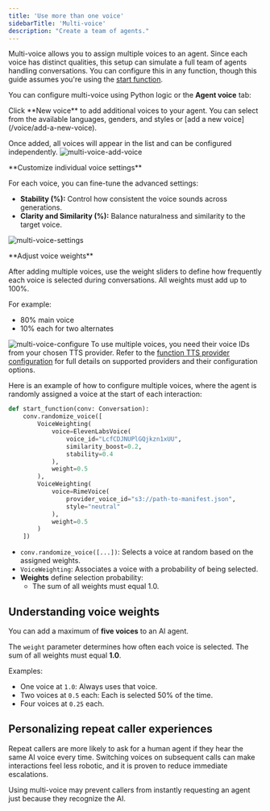 ```yaml
---
title: 'Use more than one voice'
sidebarTitle: 'Multi-voice'
description: "Create a team of agents."
---
```


Multi-voice allows you to assign multiple voices to an agent. Since each voice has distinct qualities, this setup can simulate a full team of agents handling conversations. You can configure this in any function, though this guide assumes you're using the [start function](/function/start-function). 

You can configure multi-voice using Python logic or the **Agent voice** tab:

<Tabs>
<Tab title="Using the Agent voice tab">
Click **New voice** to add additional voices to your agent. You can select from the available languages, genders, and styles or [add a new voice](/voice/add-a-new-voice).

Once added, all voices will appear in the list and can be configured independently.
![multi-voice-add-voice](/images/multi-voice-add-voice.png)
</Tab>

<Tab title="B">
**Customize individual voice settings**

For each voice, you can fine-tune the advanced settings:

- **Stability (%):** Control how consistent the voice sounds across generations.
- **Clarity and Similarity (%):** Balance naturalness and similarity to the target voice.

![multi-voice-settings](/images/multi-voice-settings.png)
</Tab>

<Tab title="C">
**Adjust voice weights**

After adding multiple voices, use the weight sliders to define how frequently each voice is selected during conversations. All weights must add up to 100%.

For example:
- 80% main voice
- 10% each for two alternates

![multi-voice-configure](/images/multi-voice-configure.png)
</Tab>
</Tabs>
<Tabs>
<Tab title="Using Python in a code field">
To use multiple voices, you need their voice IDs from your chosen TTS provider. Refer to the [function TTS provider configuration](/function/classes) for full details on supported providers and their configuration options.

Here is an example of how to configure multiple voices, where the agent is randomly assigned a voice at the start of each interaction:

```python
def start_function(conv: Conversation):
    conv.randomize_voice([
        VoiceWeighting(
            voice=ElevenLabsVoice(
                voice_id="LcfCDJNUPlGQjkzn1xUU",
                similarity_boost=0.2,
                stability=0.4
            ),
            weight=0.5
        ),
        VoiceWeighting(
            voice=RimeVoice(
                provider_voice_id="s3://path-to-manifest.json",
                style="neutral"
            ),
            weight=0.5
        )
    ])
```

- `conv.randomize_voice([...])`: Selects a voice at random based on the assigned weights.
- `VoiceWeighting`: Associates a voice with a probability of being selected.
- **Weights** define selection probability:
  - The sum of all weights must equal 1.0.
</Tab>
</Tabs>

## Understanding voice weights

You can add a maximum of **five voices** to an AI agent.

The `weight` parameter determines how often each voice is selected. The sum of all weights must equal **1.0**.

Examples:
- One voice at `1.0`: Always uses that voice.
- Two voices at `0.5` each: Each is selected 50% of the time.
- Four voices at `0.25` each.

## Personalizing repeat caller experiences

Repeat callers are more likely to ask for a human agent if they hear the same AI voice every time. Switching voices on subsequent calls can make interactions feel less robotic, and it is proven to reduce immediate escalations.

Using multi-voice may prevent callers from instantly requesting an agent just because they recognize the AI.